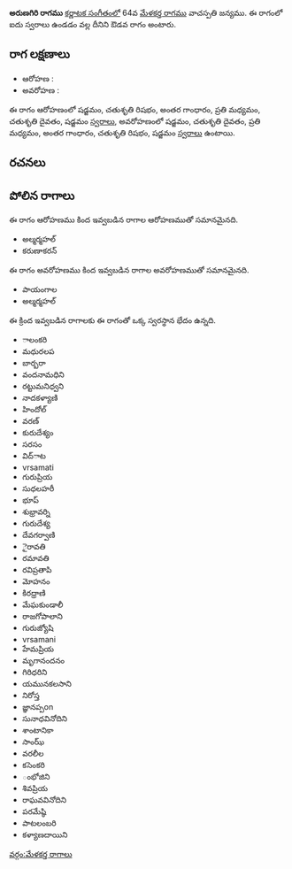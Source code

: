 {{Infobox ragam
	| name          	= అరుణగిరి
	| synonym	    	= 
	| mela          	= 
	| chakra        	= 
	| janaka        	= 
	| type          	= ఔడవ
	| arohanam      	= {{svaraC|S|R2|G3|M2|D2|S'}} 
	| avarohanam    	= {{svaraC|S'|D2|M2|G3|R2|S}}
	| jeeva         	=
	| chhaya        	=
	| nyasa         	=
	| vishesha      	= 
	| equivalent  		= 
}}
{{కర్ణాటక సంగీత రాగాలు}}
'''అరుణగిరి రాగము''' [[కర్ణాటక సంగీతం]]లో 64వ [[మేళకర్త రాగము]] వాచస్పతి జన్యము.  ఈ రాగంలో ఐదు స్వరాలు ఉండడం వల్ల దీనిని ఔడవ రాగం అంటారు.


==రాగ లక్షణాలు==


* ఆరోహణ : {{svaraC|S|R2|G3|M2|D2|S'}} 
* అవరోహణ : {{svaraC|S'|D2|M2|G3|R2|S}}

ఈ రాగం ఆరోహణంలో షడ్జమం, చతుశృతి రిషభం, అంతర గాంధారం, ప్రతి మధ్యమం, చతుశృతి దైవతం, షడ్జమం [[స్వరాలు]], అవరోహణంలో షడ్జమం, చతుశృతి దైవతం, ప్రతి మధ్యమం, అంతర గాంధారం, చతుశృతి రిషభం, షడ్జమం [[స్వరాలు]] ఉంటాయి.

==రచనలు==



==పోలిన రాగాలు==
ఈ రాగం ఆరోహణము కింద ఇవ్వబడిన రాగాల ఆరోహణముతో సమానమైనది.
* అల్మర్మహల్
* కరుణాకరన్

ఈ రాగం అవరోహణము కింద ఇవ్వబడిన రాగాల అవరోహణముతో సమానమైనది.
* పాయంగాల
* అల్మర్మహల్

ఈ క్రింద ఇవ్వబడిన రాగాలకు ఈ రాగంతో ఒక్క స్వరస్థాన భేదం ఉన్నది.
* ాలంకరి
* మధురలప
* బార్బరా
* వందనామధిని
* రట్టుమనిధ్వని
* నాదకళ్యాణి
* హిందోల్
* వరణ్
* కురుదేశ్యం
* సరసం
* విద్ాట
* vrsamati
* గురుప్రియ
* సుధలహరీ
* భూప్
* శుభ్రావర్ని
* గురుదేశ్య
* దేవగర్వాణి
* ైరావతి
* రమావతి
* రవిప్రతాపి
* మోహనం
* కిరధ్రాణి
* మేఘకుండాలీ
* రాజగోపాలాని
* గురుజ్యోషి
* vrsamani
* హేమప్రియ
* మృగానందనం
* గిరిధరిని
* యమునకలసాని
* నిరోస్త
* జ్ఞానప్పon
* సునాధవినోదిని
* శాంటానికా
* సాంఝ్
* వరలీల
* కసెంకరి
* ంభోజిని
* శివప్రియ
* రాఘవవినోదిని
* పరమేష్ఠి
* పాటలంబరి
* కళ్యాణదాయిని



[[వర్గం:మేళకర్త రాగాలు]]